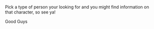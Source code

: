 Pick a type of person your looking for and you might find information on that character, so see ya!

Good Guys